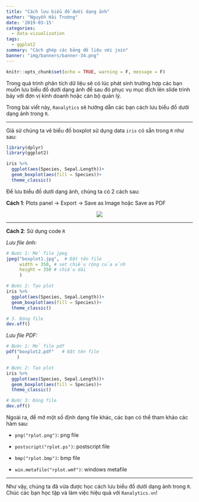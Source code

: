 ```yaml
---
title: "Cách lưu biểu đồ dưới dạng ảnh"
author: "Nguyễn Hải Trường"
date: '2019-03-15'
categories:
  - data-vizualization
tags:
  - ggplot2
summary: "Cách ghép các bảng dữ liệu với join"
banner: "img/banners/banner-34.png"
---
```


```r
knitr::opts_chunk$set(echo = TRUE, warning = F, message = F)
```


Trong quá trình phân tích dữ liệu sẽ có lúc phát sinh trường hợp các bạn muốn lưu biểu đồ dưới dạng ảnh để sau đó phục vụ mục đích lên slide trình bày với đơn vị kinh doanh hoặc cán bộ quản lý.

Trong bài viết này, `Ranalytics` sẽ hướng dẫn các bạn cách lưu biểu đồ dưới dạng ảnh trong `R`.

---

Giả sử chúng ta vẽ biểu đồ boxplot sử dụng data `iris` có sẵn trong `R` như sau:

```r
library(dplyr)
library(ggplot2)

iris %>% 
  ggplot(aes(Species, Sepal.Length))+
  geom_boxplot(aes(fill = Species))+
  theme_classic()
```


Để lưu biểu đồ dưới dạng ảnh, chúng ta có 2 cách sau:

**Cách 1**: Plots panel -> Export -> Save as Image hoặc Save as PDF


<center>![](./20190315_save_plot_in_r.png)</center>

---

**Cách 2**: Sử dụng code `R`

*Lưu file ảnh:*

```r
# Bước 1: Mở file jpeg
jpeg("boxplot1.jpg",  # Đặt tên file
     width = 350, # set chiều rộng của ảnh
     height = 350 # chiều dài
     )

# Bước 2: Tạo plot
iris %>% 
  ggplot(aes(Species, Sepal.Length))+
  geom_boxplot(aes(fill = Species))+
  theme_classic()

# 3. Đóng file
dev.off()
```


*Lưu file PDF:*

```r
# Bước 1: Mở file pdf
pdf("boxplot2.pdf"   # Đặt tên file
    )

# Bước 2: Tạo plot
iris %>% 
  ggplot(aes(Species, Sepal.Length))+
  geom_boxplot(aes(fill = Species))+
  theme_classic()

# Bước 3: Đóng file
dev.off()
```

Ngoài ra, để mở một số định dạng file khác, các bạn có thể tham khảo các hàm sau:

- `png("rplot.png")`: png file

- `postscript("rplot.ps")`: postscript file

- `bmp("rplot.bmp")`: bmp file

- `win.metafile("rplot.wmf")`: windows metafile

---

Như vậy, chúng ta đã vừa được học cách lưu biểu đồ dưới dạng ảnh trong `R`. Chúc các bạn học tập và làm việc hiệu quả với ``Ranalytics.vn``!
